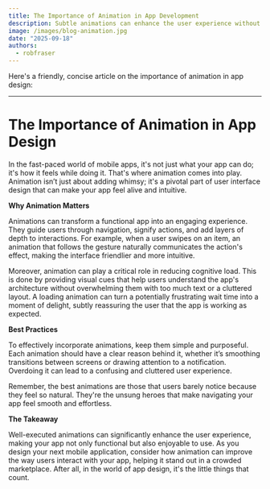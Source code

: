 ```yaml
---
title: The Importance of Animation in App Development
description: Subtle animations can enhance the user experience without distracting from the app’s purpose.
image: /images/blog-animation.jpg
date: "2025-09-18"
authors:
  - robfraser
---
```


Here's a friendly, concise article on the importance of animation in app design:

---

# The Importance of Animation in App Design

In the fast-paced world of mobile apps, it's not just what your app can do; it's how it feels while doing it. That's where animation comes into play. Animation isn’t just about adding whimsy; it's a pivotal part of user interface design that can make your app feel alive and intuitive.

**Why Animation Matters**

Animations can transform a functional app into an engaging experience. They guide users through navigation, signify actions, and add layers of depth to interactions. For example, when a user swipes on an item, an animation that follows the gesture naturally communicates the action's effect, making the interface friendlier and more intuitive.

Moreover, animation can play a critical role in reducing cognitive load. This is done by providing visual cues that help users understand the app's architecture without overwhelming them with too much text or a cluttered layout. A loading animation can turn a potentially frustrating wait time into a moment of delight, subtly reassuring the user that the app is working as expected.

**Best Practices**

To effectively incorporate animations, keep them simple and purposeful. Each animation should have a clear reason behind it, whether it’s smoothing transitions between screens or drawing attention to a notification. Overdoing it can lead to a confusing and cluttered user experience.

Remember, the best animations are those that users barely notice because they feel so natural. They're the unsung heroes that make navigating your app feel smooth and effortless.

**The Takeaway**

Well-executed animations can significantly enhance the user experience, making your app not only functional but also enjoyable to use. As you design your next mobile application, consider how animation can improve the way users interact with your app, helping it stand out in a crowded marketplace. After all, in the world of app design, it's the little things that count.